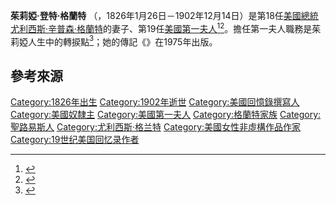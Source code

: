 {{Infobox officeholder
|original_name  = Julia Grant 
|image          = Julia Dent Grant.jpg
|office         = [[美國第一夫人|美國第一夫人]]
|president      = [[尤利西斯·辛普森·格蘭特|尤利西斯·辛普森·格蘭特]]
|term_start     = 1869年3月4日
|term_end       = 1877年3月4日
|predecessor    = {{link-en|艾麗莎·麥卡德·詹森|Eliza McCardle Johnson}}
|successor      = [[露西·韋伯·海斯|露西·韋伯·海斯]]
|birth_name     = 茱莉婭·波格斯·登特<br />Julia Boggs Dent
|birth_date     = {{birth date|1826|1|26}}
|birth_place    = {{USA}}[[密蘇里州|密蘇里州]][[聖路易_(密蘇里州)|聖路易]]
|death_date     = {{death date and age|1902|12|14|1826|1|26}}
|death_place    = {{USA}}[[華盛頓哥倫比亞特區|華盛頓哥倫比亞特區]]
|restingplace   = [[格蘭特將軍國家紀念堂|格蘭特將軍國家紀念堂]]
|spouse         = {{marriage|[[尤利西斯·辛普森·格蘭特|尤利西斯·辛普森·格蘭特]]<br />|1848年8月22日|1885年7月23日|end=逝世}}
|children       = {{link-en|弗雷德里克·登特·格蘭特|Frederick Dent Grant}}<br />{{link-en|小尤利西斯·辛普森·格蘭特|Ulysses S. Grant Jr.}}<br />{{link-en|內利·格蘭特|Nellie Grant}}<br />{{link-en|傑西·魯特·格蘭特|Jesse Root Grant (politician)}}
|signature      = Julia Grant Signature.svg
}}

'''茱莉婭·登特·格蘭特''' （{{lang-en|Julia Dent Grant}}，1826年1月26日－1902年12月14日）是第18任[[美國總統|美國總統]][[尤利西斯·辛普森·格蘭特|尤利西斯·辛普森·格蘭特]]的妻子、第19任[[美國第一夫人|美國第一夫人]]<ref>{{Cite web|title=Julia Dent Grant|url=https://www.whitehouse.gov/about-the-white-house/first-families/julia-dent-grant/|accessdate=2021-01-25|work=白宮|language=en|dead-url=no|archive-date=2021-01-24|archive-url=https://web.archive.org/web/20210124210913/https://www.whitehouse.gov/about-the-white-house/first-families/julia-dent-grant/}}</ref><ref>{{Cite web|title=First Lady Biography: Julia Grant|url=http://www.firstladies.org/biographies/firstladies.aspx?biography=19|accessdate=2010-03-11|publisher=美國國家第一夫人圖書館|dead-url=no|location=俄亥俄州坎頓|archive-date=2012-04-25|archive-url=https://www.webcitation.org/67AwQ4xAn?url=http://www.firstladies.org/biographies/firstladies.aspx?biography=19}}</ref>。擔任第一夫人職務是茱莉婭人生中的轉捩點<ref name=":0">{{Cite book|url=https://books.google.com/books?id=e6JoAgAAQBAJ&pg=PA85|title=First Ladies: From Martha Washington to Michelle Obama|last=Caroli|first=Betty|date=2010-07-15|publisher=[[牛津大學出版社|牛津大學出版社]]|isbn=9780199750634|language=en|year=|location=|pages=85|access-date=2021-01-26|archive-date=2020-06-14|archive-url=https://web.archive.org/web/20200614234326/https://books.google.com/books?id=e6JoAgAAQBAJ&pg=PA85|dead-url=no}}</ref>；她的傳記《{{link-en|茱莉婭·登特·格蘭特回憶錄|The Personal Memoirs of Julia Dent Grant}}》在1975年出版。

== 參考來源 ==
{{reflist}}

{{美國第一夫人}}
{{DEFAULTSORT:Julia}}
[[Category:1826年出生|Category:1826年出生]]
[[Category:1902年逝世|Category:1902年逝世]]
[[Category:美國回憶錄撰寫人|Category:美國回憶錄撰寫人]]
[[Category:美國奴隸主|Category:美國奴隸主]]
[[Category:美國第一夫人|Category:美國第一夫人]]
[[Category:格蘭特家族|Category:格蘭特家族]]
[[Category:聖路易斯人|Category:聖路易斯人]]
[[Category:尤利西斯·格兰特|Category:尤利西斯·格兰特]]
[[Category:美國女性非虛構作品作家|Category:美國女性非虛構作品作家]]
[[Category:19世纪美国回忆录作者|Category:19世纪美国回忆录作者]]